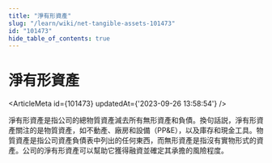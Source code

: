 ```yaml
---
title: "淨有形資產"
slug: "/learn/wiki/net-tangible-assets-101473"
id: "101473"
hide_table_of_contents: true
---
```



# 淨有形資產

<ArticleMeta id={101473} updatedAt={'2023-09-26 13:58:54'} />
<div className='border-solid border-b border-t-0 my-4 border-[var(--ifm-color-gray-300)]' />

淨有形資產是指公司的總物質資產減去所有無形資產和負債。換句話説，淨有形資產關注的是物質資產，如不動產、廠房和設備（PP&E），以及庫存和現金工具。物質資產是指公司資產負債表中列出的任何東西，而無形資產是指沒有實物形式的資產。公司的淨有形資產可以幫助它獲得融資並確定其承擔的風險程度。
